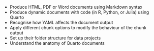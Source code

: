 - Produce HTML, PDF or Word documents using Markdown syntax
- Produce dynamic documents with code (in R, Python, or Julia) using Quarto
- Recognise how YAML affects the document output
- Apply different chunk options to modify the behaviour of the chunk output 
- Set up their folder structure for data projects
- Understand the anatomy of Quarto documents